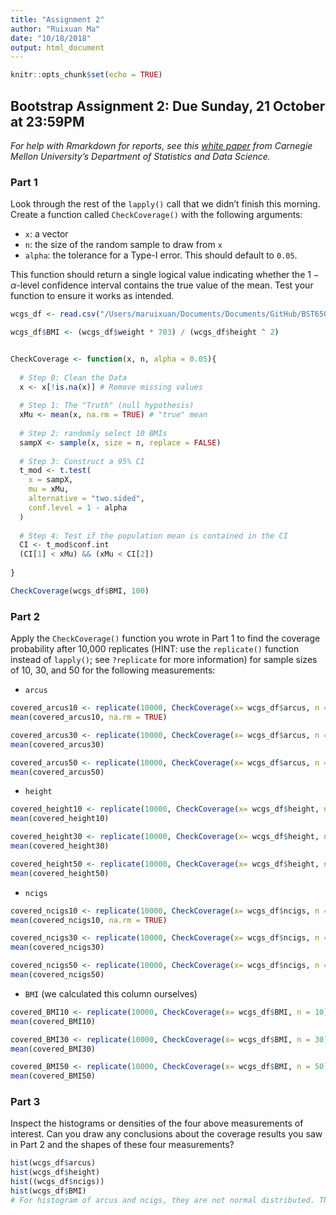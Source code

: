 ```yaml
---
title: "Assignment 2"
author: "Ruixuan Ma"
date: "10/18/2018"
output: html_document
---
```


```r
knitr::opts_chunk$set(echo = TRUE)
```

## Bootstrap Assignment 2: Due Sunday, 21 October at 23:59PM
*For help with Rmarkdown for reports, see this [white paper](http://www.stat.cmu.edu/~cshalizi/rmarkdown/#math-in-r-markdown) from Carnegie Mellon University's Department of Statistics and Data Science.*


### Part 1
Look through the rest of the `lapply()` call that we didn't finish this morning. Create a function called `CheckCoverage()` with the following arguments:

- `x`: a vector
- `n`: the size of the random sample to draw from `x`
- `alpha`: the tolerance for a Type-I error. This should default to `0.05`.

This function should return a single logical value indicating whether the $1- \alpha$-level confidence interval contains the true value of the mean. Test your function to ensure it works as intended.
```r
wcgs_df <- read.csv("/Users/maruixuan/Documents/Documents/GitHub/BST650_Bootstrap/wcgs.csv", header = TRUE, stringsAsFactors = FALSE)

wcgs_df$BMI <- (wcgs_df$weight * 703) / (wcgs_df$height ^ 2)


CheckCoverage <- function(x, n, alpha = 0.05){
  
  # Step 0: Clean the Data
  x <- x[!is.na(x)] # Remove missing values
  
  # Step 1: The "Truth" (null hypothesis)
  xMu <- mean(x, na.rm = TRUE) # "true" mean
  
  # Step 2: randomly select 10 BMIs
  sampX <- sample(x, size = n, replace = FALSE)
  
  # Step 3: Construct a 95% CI
  t_mod <- t.test(
    x = sampX,
    mu = xMu,
    alternative = "two.sided",
    conf.level = 1 - alpha
  )
  
  # Step 4: Test if the population mean is contained in the CI
  CI <- t_mod$conf.int
  (CI[1] < xMu) && (xMu < CI[2])
  
}

CheckCoverage(wcgs_df$BMI, 100)

```

### Part 2
Apply the `CheckCoverage()` function you wrote in Part 1 to find the coverage probability after 10,000 replicates (HINT: use the `replicate()` function instead of `lapply()`; see `?replicate` for more information) for sample sizes of 10, 30, and 50 for the following measurements:

- `arcus`
```r
covered_arcus10 <- replicate(10000, CheckCoverage(x= wcgs_df$arcus, n = 10))
mean(covered_arcus10, na.rm = TRUE)

covered_arcus30 <- replicate(10000, CheckCoverage(x= wcgs_df$arcus, n = 30))
mean(covered_arcus30)

covered_arcus50 <- replicate(10000, CheckCoverage(x= wcgs_df$arcus, n = 50))
mean(covered_arcus50)
```
- `height`
```r
covered_height10 <- replicate(10000, CheckCoverage(x= wcgs_df$height, n = 10))
mean(covered_height10)

covered_height30 <- replicate(10000, CheckCoverage(x= wcgs_df$height, n = 30))
mean(covered_height30)

covered_height50 <- replicate(10000, CheckCoverage(x= wcgs_df$height, n = 50))
mean(covered_height50)
```
- `ncigs`
```r
covered_ncigs10 <- replicate(10000, CheckCoverage(x= wcgs_df$ncigs, n = 10))
mean(covered_ncigs10, na.rm = TRUE)

covered_ncigs30 <- replicate(10000, CheckCoverage(x= wcgs_df$ncigs, n = 30))
mean(covered_ncigs30)

covered_ncigs50 <- replicate(10000, CheckCoverage(x= wcgs_df$ncigs, n = 50))
mean(covered_ncigs50)
```
- `BMI` (we calculated this column ourselves)
```r
covered_BMI10 <- replicate(10000, CheckCoverage(x= wcgs_df$BMI, n = 10))
mean(covered_BMI10)

covered_BMI30 <- replicate(10000, CheckCoverage(x= wcgs_df$BMI, n = 30))
mean(covered_BMI30)

covered_BMI50 <- replicate(10000, CheckCoverage(x= wcgs_df$BMI, n = 50))
mean(covered_BMI50)
```

### Part 3
Inspect the histograms or densities of the four above measurements of interest. Can you draw any conclusions about the coverage results you saw in Part 2 and the shapes of these four measurements?
```r
hist(wcgs_df$arcus)
hist(wcgs_df$height)
hist((wcgs_df$ncigs))
hist(wcgs_df$BMI)
# For histogram of arcus and ncigs, they are not normal distributed. The ncigs is skewed to the right side and arcus just have 2 kind of values, which is 0 and 1. The histogram of height and BMI are normal distributed. The coverage probability is the actual probability that the interval contains the true mean and it is ralated to alpha (1-alpha).

```

